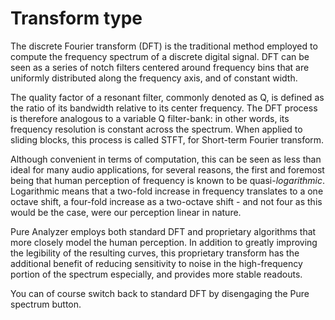 # Transform type
The discrete Fourier transform (DFT) is the traditional method employed to compute the frequency spectrum of a discrete digital signal. DFT can be seen as a series of notch filters centered around frequency bins that are uniformly distributed along the frequency axis, and of constant width.

The quality factor of a resonant filter, commonly denoted as Q, is defined as the ratio of its bandwidth relative to its center frequency. The DFT process is therefore analogous to a variable Q filter-bank: in other words, its frequency resolution is constant across the spectrum. When applied to sliding blocks, this process is called STFT, for Short-term Fourier transform.

Although convenient in terms of computation, this can be seen as less than ideal for many audio applications, for several reasons, the first and foremost being that human perception of frequency is known to be quasi-<i>logarithmic</i>. Logarithmic means that a two-fold increase in frequency translates to a one octave shift, a four-fold increase as a two-octave shift - and not four as this would be the case, were our perception linear in nature.

Pure Analyzer employs both standard DFT and proprietary algorithms that more closely model the human perception. In addition to greatly improving the legibility of the resulting curves, this proprietary transform has the additional benefit of reducing sensitivity to noise in the high-frequency portion of the spectrum especially, and provides more stable readouts.

:::{.callout-note}
You can of course switch back to standard DFT by disengaging the Pure spectrum button.
:::
